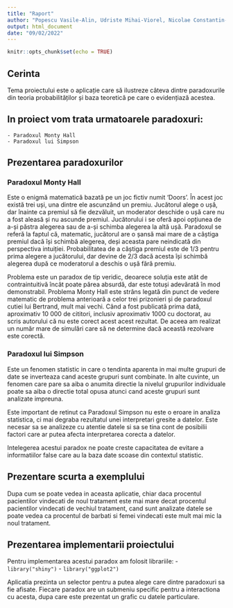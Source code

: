 ---
title: "Raport"
author: "Popescu Vasile-Alin, Udriste Mihai-Viorel, Nicolae Constantin-Eduard"
output: html_document
date: "09/02/2022"
---

```{r setup, include=FALSE}
knitr::opts_chunk$set(echo = TRUE)
```
## Cerinta
Tema proiectului este o aplicație care să ilustreze câteva dintre paradoxurile din teoria probabilităților și baza teoretică pe care o evidențiază acestea. 

## In proiect vom trata urmatoarele paradoxuri:
    - Paradoxul Monty Hall 
    - Paradoxul lui Simpson

## Prezentarea paradoxurilor

### Paradoxul Monty Hall
Este o enigmă matematică bazată pe un joc fictiv numit 'Doors'. În acest joc există trei uși, una dintre ele ascunzând un premiu. Jucătorul alege o ușă, dar înainte ca premiul să fie dezvăluit, un moderator deschide o ușă care nu a fost aleasă și nu ascunde premiul. Jucătorului i se oferă apoi opțiunea de a-și păstra alegerea sau de a-și schimba alegerea la altă ușă. Paradoxul se referă la faptul că, matematic, jucătorul are o șansă mai mare de a câștiga premiul dacă își schimbă alegerea, deși aceasta pare neindicată din perspectiva intuiției. Probabilitatea de a câștiga premiul este de 1/3 pentru prima alegere a jucătorului, dar devine de 2/3 dacă acesta își schimbă alegerea după ce moderatorul a deschis o ușă fără premiu.
	
Problema este un paradox de tip veridic, deoarece soluția este atât de contraintuitivă încât poate părea absurdă, dar este totuși adevărată în mod demonstrabil. Problema Monty Hall este strâns legată din punct de vedere matematic de problema anterioară a celor trei prizonieri și de paradoxul cutiei lui Bertrand, mult mai vechi. Când a fost publicată prima dată, aproximativ 10 000 de cititori, inclusiv aproximativ 1000 cu doctorat, au scris autorului că nu este corect acest acest rezultat. De aceea am realizat un număr mare de simulări care să ne determine dacă această rezolvare este corectă.

### Paradoxul lui Simpson
Este un fenomen statistic in care o tendinta aparenta in mai multe grupuri de date se inverteaza cand aceste grupuri sunt combinate. In alte cuvinte, un fenomen care pare sa aiba o anumita directie la nivelul grupurilor individuale poate sa aiba o directie total opusa atunci cand aceste grupuri sunt analizate impreuna.

Este important de retinut ca Paradoxul Simpson nu este o eroare in analiza statistica, ci mai degraba rezultatul unei interpretari gresite a datelor. Este necesar sa se analizeze cu atentie datele si sa se tina cont de posibilii factori care ar putea afecta interpretarea corecta a datelor.

Intelegerea acestui paradox ne poate creste capacitatea de evitare a informatiilor false care au la baza date scoase din contextul statistic.

## Prezentare scurta a exemplului
Dupa cum se poate vedea in aceasta aplicatie, chiar daca procentul pacientilor vindecati de noul tratament este mai mare decat procentul pacientilor vindecati de vechiul tratament, cand sunt analizate datele se poate vedea ca procentul de barbati si femei vindecati este mult mai mic la noul tratament.

## Prezentarea implementarii proiectului

Pentru implementarea acestui paradox am folosit librariile:
  - `library("shiny")`
  - `library("ggplot2")`

Aplicatia prezinta un selector pentru a putea alege care dintre paradoxuri sa fie afisate. Fiecare paradox are un submeniu specific pentru a interactiona cu acesta, dupa care este prezentat un grafic cu datele particulare.